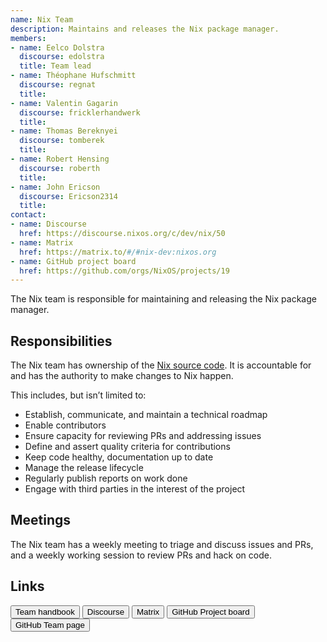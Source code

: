 ```yaml
---
name: Nix Team
description: Maintains and releases the Nix package manager.
members:
- name: Eelco Dolstra
  discourse: edolstra
  title: Team lead
- name: Théophane Hufschmitt
  discourse: regnat
  title:
- name: Valentin Gagarin
  discourse: fricklerhandwerk
  title:
- name: Thomas Bereknyei
  discourse: tomberek
  title:
- name: Robert Hensing
  discourse: roberth
  title:
- name: John Ericson
  discourse: Ericson2314
  title:
contact:
- name: Discourse
  href: https://discourse.nixos.org/c/dev/nix/50
- name: Matrix
  href: https://matrix.to/#/#nix-dev:nixos.org
- name: GitHub project board
  href: https://github.com/orgs/NixOS/projects/19
---
```


The Nix team is responsible for maintaining and releasing the Nix package
manager.

## Responsibilities

The Nix team has ownership of the [Nix source
code](https://github.com/NixOS/nix). It is accountable for and has the
authority to make changes to Nix happen.

This includes, but isn’t limited to:

- Establish, communicate, and maintain a technical roadmap
- Enable contributors
- Ensure capacity for reviewing PRs and addressing issues
- Define and assert quality criteria for contributions
- Keep code healthy, documentation up to date
- Manage the release lifecycle
- Regularly publish reports on work done
- Engage with third parties in the interest of the project

## Meetings

The Nix team has a weekly meeting to triage and discuss issues and PRs, and a
weekly working session to review PRs and hack on code.

## Links


<div class="flex flex-wrap gap-4">
  <Button 
    href="https://github.com/NixOS/nix/tree/master/maintainers" 
    color="semidarkblue" size="sm">Team handbook</Button>
  <Button 
    href="https://discourse.nixos.org/c/dev/nix/50"
    color="semidarkblue" size="sm">Discourse</Button>
  <Button 
    href="https://matrix.to/#/#nix-dev:nixos.org"
    color="semidarkblue" size="sm">Matrix</Button>
  <Button 
    href="https://github.com/orgs/NixOS/projects/19"
    color="semidarkblue" size="sm">GitHub Project board</Button>
  <Button 
    href="https://github.com/orgs/NixOS/teams/nix-team"
    color="semidarkblue" size="sm">GitHub Team page</Button>
</div>



